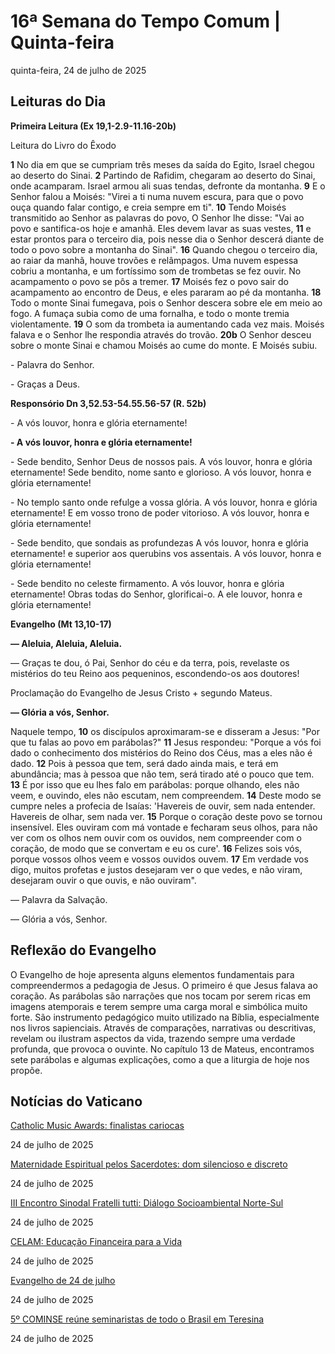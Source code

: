 
# 16ª Semana do Tempo Comum | Quinta-feira

quinta-feira, 24 de julho de 2025

## Leituras do Dia

**Primeira Leitura (Ex 19,1-2.9-11.16-20b)**

Leitura do Livro do Êxodo

 **1** No dia em que se cumpriam três meses da saída do Egito, Israel chegou ao deserto do Sinai. **2** Partindo de Rafidim, chegaram ao deserto do Sinai, onde acamparam. Israel armou ali suas tendas, defronte da montanha. **9** E o Senhor falou a Moisés: "Virei a ti numa nuvem escura, para que o povo ouça quando falar contigo, e creia sempre em ti". **10** Tendo Moisés transmitido ao Senhor as palavras do povo, O Senhor lhe disse: "Vai ao povo e santifica-os hoje e amanhã. Eles devem lavar as suas vestes, **11** e estar prontos para o terceiro dia, pois nesse dia o Senhor descerá diante de todo o povo sobre a montanha do Sinai". **16** Quando chegou o terceiro dia, ao raiar da manhã, houve trovões e relâmpagos. Uma nuvem espessa cobriu a montanha, e um fortíssimo som de trombetas se fez ouvir. No acampamento o povo se pôs a tremer. **17** Moisés fez o povo sair do acampamento ao encontro de Deus, e eles pararam ao pé da montanha. **18** Todo o monte Sinai fumegava, pois o Senhor descera sobre ele em meio ao fogo. A fumaça subia como de uma fornalha, e todo o monte tremia violentamente. **19** O som da trombeta ia aumentando cada vez mais. Moisés falava e o Senhor lhe respondia através do trovão. **20b** O Senhor desceu sobre o monte Sinai e chamou Moisés ao cume do monte. E Moisés subiu.

\- Palavra do Senhor.

\- Graças a Deus.

**Responsório Dn 3,52.53-54.55.56-57 (R. 52b)**

\- A vós louvor, honra e glória eternamente!

 **\- A vós louvor, honra e glória eternamente!**

\- Sede bendito, Senhor Deus de nossos pais. A vós louvor, honra e glória eternamente! Sede bendito, nome santo e glorioso. A vós louvor, honra e glória eternamente! 

\- No templo santo onde refulge a vossa glória. A vós louvor, honra e glória eternamente! E em vosso trono de poder vitorioso. A vós louvor, honra e glória eternamente! 

\- Sede bendito, que sondais as profundezas A vós louvor, honra e glória eternamente! e superior aos querubins vos assentais. A vós louvor, honra e glória eternamente! 

\- Sede bendito no celeste firmamento. A vós louvor, honra e glória eternamente! Obras todas do Senhor, glorificai-o. A ele louvor, honra e glória eternamente! 

**Evangelho (Mt 13,10-17)**

**— Aleluia, Aleluia, Aleluia.**

— Graças te dou, ó Pai, Senhor do céu e da terra, pois, revelaste os mistérios do teu Reino aos pequeninos, escondendo-os aos doutores!

Proclamação do Evangelho de Jesus Cristo + segundo Mateus.

**— Glória a vós, Senhor.**

Naquele tempo, **10** os discípulos aproximaram-se e disseram a Jesus: "Por que tu falas ao povo em parábolas?" **11** Jesus respondeu: "Porque a vós foi dado o conhecimento dos mistérios do Reino dos Céus, mas a eles não é dado. **12** Pois à pessoa que tem, será dado ainda mais, e terá em abundância; mas à pessoa que não tem, será tirado até o pouco que tem. **13** É por isso que eu lhes falo em parábolas: porque olhando, eles não veem, e ouvindo, eles não escutam, nem compreendem. **14** Deste modo se cumpre neles a profecia de Isaías: 'Havereis de ouvir, sem nada entender. Havereis de olhar, sem nada ver. **15** Porque o coração deste povo se tornou insensível. Eles ouviram com má vontade e fecharam seus olhos, para não ver com os olhos nem ouvir com os ouvidos, nem compreender com o coração, de modo que se convertam e eu os cure'. **16** Felizes sois vós, porque vossos olhos veem e vossos ouvidos ouvem. **17** Em verdade vos digo, muitos profetas e justos desejaram ver o que vedes, e não viram, desejaram ouvir o que ouvis, e não ouviram".

 — Palavra da Salvação.

 — Glória a vós, Senhor.

## Reflexão do Evangelho

 O Evangelho de hoje apresenta alguns elementos fundamentais para compreendermos a pedagogia de Jesus. O primeiro é que Jesus falava ao coração. As parábolas são narrações que nos tocam por serem ricas em imagens atemporais e terem sempre uma carga moral e simbólica muito forte. São instrumento pedagógico muito utilizado na Bíblia, especialmente nos livros sapienciais. Através de comparações, narrativas ou descritivas, revelam ou ilustram aspectos da vida, trazendo sempre uma verdade profunda, que provoca o ouvinte. No capítulo 13 de Mateus, encontramos sete parábolas e algumas explicações, como a que a liturgia de hoje nos propõe.

## Notícias do Vaticano

[Catholic Music Awards: finalistas cariocas](https://www.vaticannews.va/pt/igreja/news/2025-07/catholic-music-awards-finalistas-cariocas.html) 

24 de julho de 2025

[Maternidade Espiritual pelos Sacerdotes: dom silencioso e discreto](https://www.vaticannews.va/pt/igreja/news/2025-07/maternidade-espiritual-sacerdotes-dom-silencioso-discreto.html) 

24 de julho de 2025

[III Encontro Sinodal Fratelli tutti: Diálogo Socioambiental Norte-Sul](https://www.vaticannews.va/pt/papa/news/2025-07/iii-encontro-sinodal-fratelli-tutti-dialogo-socioambiental-norte.html) 

24 de julho de 2025

[CELAM: Educação Financeira para a Vida](https://www.vaticannews.va/pt/igreja/news/2025-07/celam-educacao-financeira-vida.html) 

24 de julho de 2025

[Evangelho de 24 de julho](https://www.vaticannews.va/pt/igreja/news/2025-07/evangelho-24-julho-2025-dom-mario-spaki.html) 

24 de julho de 2025

[5º COMINSE reúne seminaristas de todo o Brasil em Teresina](https://www.vaticannews.va/pt/igreja/news/2025-07/5-cominse-teresina-brasil-40-anos.html) 

24 de julho de 2025